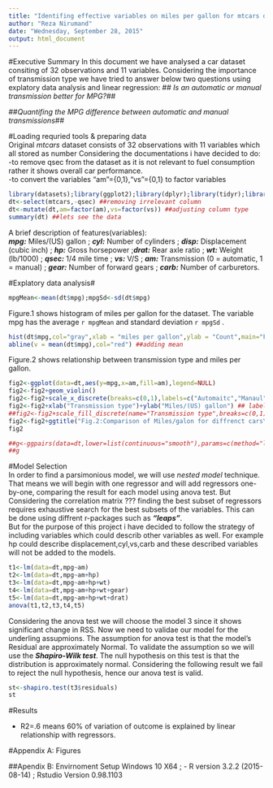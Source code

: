 ```yaml
---
title: "Identifing effective variables on miles per gallon for mtcars dataset"
author: "Reza Nirumand"
date: "Wednesday, September 28, 2015"
output: html_document
---
```


#Executive Summary
In this document we have analysed a car dataset consiting of 32 observations and 11 variables. Considering the importance of transmission type we have tried to answer below two questions using explatory data analysis and linear regression:
## *Is an automatic or manual transmission better for MPG?*##

##*Quantifing the MPG difference between automatic and manual transmissions*##

#Loading requried tools & preparing data  
Original *mtcars* dataset consists of 32 observations with 11 variables which all stored as number Considering the documentations i have decided to do:  
-to remove qsec from the dataset as it is not relevant to fuel consumption rather it shows overall car performance.  
-to convert the variables "am"={0,1},"vs"={0,1} to factor variables  

```r
library(datasets);library(ggplot2);library(dplyr);library(tidyr);library(GGally)
dt<-select(mtcars,-qsec) ##removing irrelevant column
dt<-mutate(dt,am=factor(am),vs=factor(vs)) ##adjusting column type
summary(dt) ##lets see the data
```

A brief description of features(variables):  
***mpg:*** Miles/(US) gallon ;  ***cyl:*** Number of cylinders ; ***disp:*** Displacement (cubic inch) ; ***hp:*** Gross horsepower ;***drat:*** Rear axle ratio ; ***wt:*** Weight (lb/1000) ; ***qsec:*** 1/4 mile time ; ***vs:*** V/S ; ***am:*** Transmission (0 = automatic, 1 = manual) ; ***gear:*** Number of forward gears ; ***carb:*** Number of carburetors.  

#Explatory data analysis#  

```r
mpgMean<-mean(dt$mpg);mpgSd<-sd(dt$mpg)
```  

Figure.1 shows histogram of miles per gallon for the dataset. The variable mpg has the average `r mpgMean` and standard deviation `r mpgSd` .   
```r
hist(dt$mpg,col="gray",xlab = "miles per gallon",ylab = "Count",main="Fig.1: Histogram of miles per gallon")##figure1
abline(v = mean(dt$mpg),col="red") ##adding mean
````

Figure.2 shows relationship between transmission type and miles per gallon.  
```r
fig2<-ggplot(data=dt,aes(y=mpg,x=am,fill=am),legend=NULL)
fig2<-fig2+geom_violin()
fig2<-fig2+scale_x_discrete(breaks=c(0,1),labels=c("Automaitc","Manaul"))
fig2<-fig2+xlab("Transmission type")+ylab("Miles/(US) gallon") ## labeling y axis ##labeling x,y axis
##fig2<-fig2+scale_fill_discrete(name="Transmission type",breaks=c(0,1),labels=c("Automaitc","Manaul")) ## setting correct names for legends.
fig2<-fig2+ggtitle("Fig.2:Comparison of Miles/galon for diffrenct cars\nbased on transmission type")+guides(fill=FALSE)
fig2
```

```r
##g<-ggpairs(data=dt,lower=list(continuous="smooth"),params=c(method="loess")) ##i should do plot the mpg in diffrent colors and diffrent regression line 
##g
````

#Model Selection  
In order to find a parsimonious model, we will use *nested model*  technique. That means we will begin with one regressor and will add regressors one-by-one, comparing the result for each model using anova test.
But Considering the correlation matrix ??? finding the best subset of regressors requires exhaustive search for the best subsets of the variables.
This can be done using diffrent r-packages such as ***"leaps"***.  
But for the purpose of this project i have decided to follow the strategy of including variables which could describ other variables as well. 
For example hp could describe displacement,cyl,vs,carb and these described variables will not be added to the models.

```r
t1<-lm(data=dt,mpg~am)
t2<-lm(data=dt,mpg~am+hp)
t3<-lm(data=dt,mpg~am+hp+wt)
t4<-lm(data=dt,mpg~am+hp+wt+gear)
t5<-lm(data=dt,mpg~am+hp+wt+drat)
anova(t1,t2,t3,t4,t5)
```

Considering the anova test we will choose the model 3 since it shows significant change in RSS. Now we need to validae our model for the underling assupmions. The assumption for anova test is that the model's Residual are approximately Normal. To validate the assumption so we will use the ***Shapiro-Wilk test***. The null hypothesis on this test is that the distribution is approximately normal. Considering the following result we fail to reject the null hypothesis, hence our anova test is valid.

```r
st<-shapiro.test(t3$residuals)
st
```

#Results

- R2=.6 means 60% of variation of outcome is explained by linear relationship with regressors.



#Appendix A: Figures



##Apendix B: Envirnoment Setup
Windows 10 X64 ; - R version 3.2.2 (2015-08-14) ; Rstudio Version 0.98.1103
